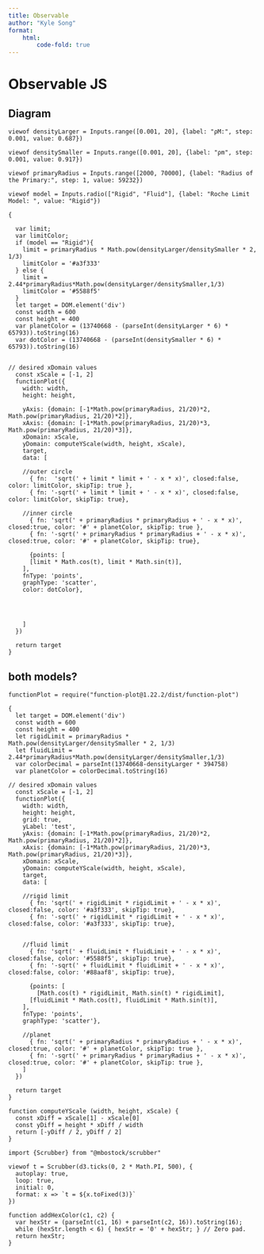 ```yaml
---
title: Observable
author: "Kyle Song"
format:
    html:
        code-fold: true
---
```



# Observable JS

## Diagram

```ojs
viewof densityLarger = Inputs.range([0.001, 20], {label: "ρM:", step: 0.001, value: 0.687})
```

```ojs
viewof densitySmaller = Inputs.range([0.001, 20], {label: "ρm", step: 0.001, value: 0.917})
```

```ojs
viewof primaryRadius = Inputs.range([2000, 70000], {label: "Radius of the Primary:", step: 1, value: 59232})
```

```ojs
viewof model = Inputs.radio(["Rigid", "Fluid"], {label: "Roche Limit Model: ", value: "Rigid"})
```

```ojs
{

  var limit;
  var limitColor;
  if (model == "Rigid"){
    limit = primaryRadius * Math.pow(densityLarger/densitySmaller * 2, 1/3)
    limitColor = '#a3f333'
  } else {
    limit = 2.44*primaryRadius*Math.pow(densityLarger/densitySmaller,1/3)
    limitColor = '#5588f5'
  }
  let target = DOM.element('div')
  const width = 600 
  const height = 400
  var planetColor = (13740668 - (parseInt(densityLarger * 6) * 65793)).toString(16)
  var dotColor = (13740668 - (parseInt(densitySmaller * 6) * 65793)).toString(16)
  

// desired xDomain values
  const xScale = [-1, 2]
  functionPlot({
    width: width,
    height: height,

    yAxis: {domain: [-1*Math.pow(primaryRadius, 21/20)*2, Math.pow(primaryRadius, 21/20)*2]},
    xAxis: {domain: [-1*Math.pow(primaryRadius, 21/20)*3, Math.pow(primaryRadius, 21/20)*3]},
    xDomain: xScale,
    yDomain: computeYScale(width, height, xScale),
    target,
    data: [

    //outer circle
      { fn:  'sqrt(' + limit * limit + ' - x * x)', closed:false, color: limitColor, skipTip: true },
      { fn: '-sqrt(' + limit * limit + ' - x * x)', closed:false, color: limitColor, skipTip: true},
    
    //inner circle
      { fn: 'sqrt(' + primaryRadius * primaryRadius + ' - x * x)', closed:true, color: '#' + planetColor, skipTip: true },
      { fn: '-sqrt(' + primaryRadius * primaryRadius + ' - x * x)', closed:true, color: '#' + planetColor, skipTip: true},

      {points: [
      [limit * Math.cos(t), limit * Math.sin(t)],
    ],
    fnType: 'points',
    graphType: 'scatter',
    color: dotColor},




    ]
  })

  return target
}
```


## both models?





```ojs
functionPlot = require("function-plot@1.22.2/dist/function-plot")

{
  let target = DOM.element('div')
  const width = 600 
  const height = 400
  let rigidLimit = primaryRadius * Math.pow(densityLarger/densitySmaller * 2, 1/3)
  let fluidLimit = 2.44*primaryRadius*Math.pow(densityLarger/densitySmaller,1/3)
  var colorDecimal = parseInt(13740668-densityLarger * 394758)
  var planetColor = colorDecimal.toString(16)

// desired xDomain values
  const xScale = [-1, 2]
  functionPlot({
    width: width,
    height: height,
    grid: true,
    yLabel: 'test',
    yAxis: {domain: [-1*Math.pow(primaryRadius, 21/20)*2, Math.pow(primaryRadius, 21/20)*2]},
    xAxis: {domain: [-1*Math.pow(primaryRadius, 21/20)*3, Math.pow(primaryRadius, 21/20)*3]},
    xDomain: xScale,
    yDomain: computeYScale(width, height, xScale),
    target,
    data: [

    //rigid limit
      { fn: 'sqrt(' + rigidLimit * rigidLimit + ' - x * x)', closed:false, color: '#a3f333', skipTip: true},
      { fn: '-sqrt(' + rigidLimit * rigidLimit + ' - x * x)', closed:false, color: '#a3f333', skipTip: true},


    //fluid limit
      { fn: 'sqrt(' + fluidLimit * fluidLimit + ' - x * x)',  closed:false, color: '#5588f5', skipTip: true},
      { fn: '-sqrt(' + fluidLimit * fluidLimit + ' - x * x)', closed:false, color: '#88aaf8', skipTip: true},

      {points: [
        [Math.cos(t) * rigidLimit, Math.sin(t) * rigidLimit],
      [fluidLimit * Math.cos(t), fluidLimit * Math.sin(t)],
    ],
    fnType: 'points',
    graphType: 'scatter'},
    
    //planet
      { fn: 'sqrt(' + primaryRadius * primaryRadius + ' - x * x)', closed:true, color: '#' + planetColor, skipTip: true },
      { fn: '-sqrt(' + primaryRadius * primaryRadius + ' - x * x)', closed:true, color: '#' + planetColor, skipTip: true },
    ]
  })

  return target
}
``` 

```ojs
function computeYScale (width, height, xScale) {
  const xDiff = xScale[1] - xScale[0]
  const yDiff = height * xDiff / width
  return [-yDiff / 2, yDiff / 2]
}
```

```ojs
import {Scrubber} from "@mbostock/scrubber"

viewof t = Scrubber(d3.ticks(0, 2 * Math.PI, 500), {
  autoplay: true,
  loop: true,
  initial: 0,
  format: x => `t = ${x.toFixed(3)}`
})
```


```ojs
function addHexColor(c1, c2) {
  var hexStr = (parseInt(c1, 16) + parseInt(c2, 16)).toString(16);
  while (hexStr.length < 6) { hexStr = '0' + hexStr; } // Zero pad.
  return hexStr;
}
```